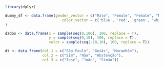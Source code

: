 ```{r}
library(dplyr)
```


```{r}
dummy_df <- data.frame(gender_vector = c("Male", "Female", "Female", "Male", "Male"),
                          color_vector = c('blue', 'red', 'green', 'white', 'black')
)

dados <- data.frame(x = sample(seq(0,100), 100, replace = T),
                    y = sample(seq(0,10), 100, replace = T),
                    valor = sample(seq(-10,10), 100, replace = T))

dt <- data.frame(col.1 = c("São Paulo", "Goiás", "Maranhão"),
                 col.2 = c("Sim", "Não", "Abstenção"),
                 col.3 = c("José", "João", "Simão"))
```
